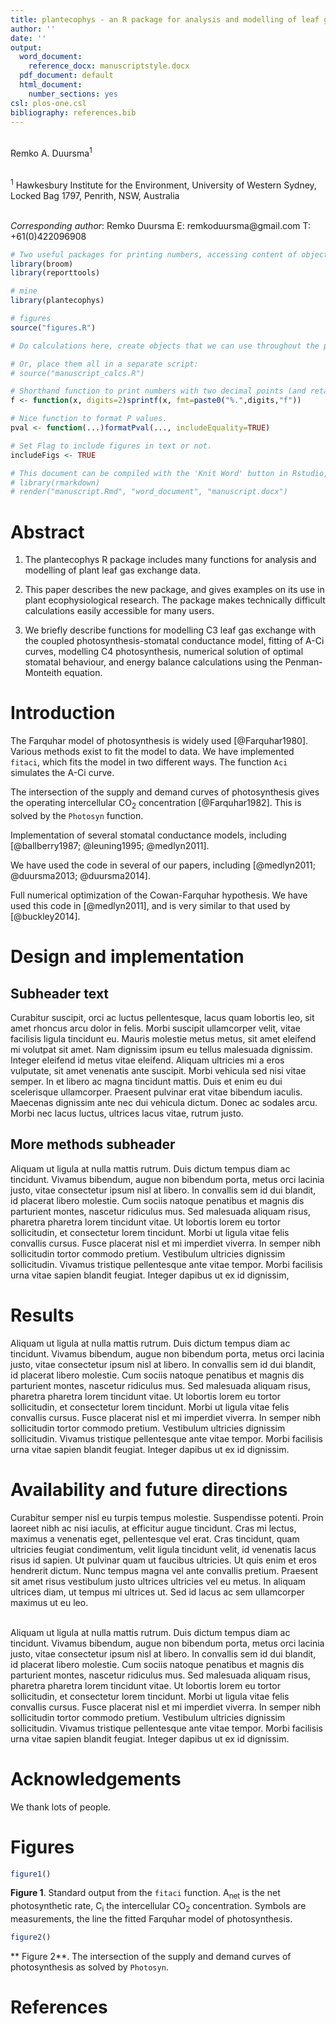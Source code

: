```yaml
---
title: plantecophys - an R package for analysis and modelling of leaf gas exchange data
author: ''
date: ''
output:
  word_document:
    reference_docx: manuscriptstyle.docx
  pdf_document: default
  html_document:
    number_sections: yes
csl: plos-one.csl
bibliography: references.bib
---
```


\
Remko A. Duursma^1^

\
^1^ Hawkesbury Institute for the Environment, University of Western Sydney, Locked Bag 1797, Penrith, NSW, Australia

\
*Corresponding author*: 
Remko Duursma
E: remkoduursma@gmail.com
T: +61(0)422096908

<!---
For Submission to PLOS one
e.g. http://journals.plos.org/plosone/article?id=10.1371/journal.pone.0061217
http://journals.plos.org/ploscollections/article?id=10.1371/journal.pcbi.1003929
http://journals.plos.org/ploscollections/article?id=10.1371/journal.pcbi.1003270
and see: http://journals.plos.org/plosone/s/submission-guidelines
(Methods, software, databases, and tools)
--->


```r
# Two useful packages for printing numbers, accessing content of objects.
library(broom)
library(reporttools)

# mine
library(plantecophys)

# figures
source("figures.R")

# Do calculations here, create objects that we can use throughout the paper.

# Or, place them all in a separate script:
# source("manuscript_calcs.R")

# Shorthand function to print numbers with two decimal points (and retain trailing zeroes)
f <- function(x, digits=2)sprintf(x, fmt=paste0("%.",digits,"f"))

# Nice function to format P values.
pval <- function(...)formatPval(..., includeEquality=TRUE)

# Set Flag to include figures in text or not.
includeFigs <- TRUE

# This document can be compiled with the 'Knit Word' button in Rstudio, or:
# library(rmarkdown)
# render("manuscript.Rmd", "word_document", "manuscript.docx")
```




# Abstract {.unnumbered}

1. The plantecophys R package includes many functions for analysis and modelling of plant leaf gas exchange data.

2. This paper describes the new package, and gives examples on its use in plant ecophysiological research. The package makes technically difficult calculations easily accessible for many users. 

3. We briefly describe functions for modelling C3 leaf gas exchange with the coupled photosynthesis-stomatal conductance model, fitting of A-Ci curves, modelling C4 photosynthesis, numerical solution of optimal stomatal behaviour, and energy balance calculations using the Penman-Monteith equation.




# Introduction

The Farquhar model of photosynthesis is widely used [@Farquhar1980]. Various methods exist to fit the model to data. We have implemented `fitaci`, which fits the model in two different ways. The function `Aci` simulates the A-Ci curve.

The intersection of the supply and demand curves of photosynthesis gives the operating intercellular CO~2~ concentration [@Farquhar1982]. This is solved by the `Photosyn` function. 

Implementation of several stomatal conductance models, including [@ballberry1987; @leuning1995; @medlyn2011].

We have used the code in several of our papers, including [@medlyn2011; @duursma2013; @duursma2014].

Full numerical optimization of the Cowan-Farquhar hypothesis. We have used this code in [@medlyn2011], and is very similar to that used by [@buckley2014].


# Design and implementation

## Subheader text
Curabitur suscipit, orci ac luctus pellentesque, lacus quam lobortis leo, sit amet rhoncus arcu dolor in felis. Morbi suscipit ullamcorper velit, vitae facilisis ligula tincidunt eu. Mauris molestie metus metus, sit amet eleifend mi volutpat sit amet. Nam dignissim ipsum eu tellus malesuada dignissim. Integer eleifend id metus vitae eleifend. Aliquam ultricies mi a eros vulputate, sit amet venenatis ante suscipit. Morbi vehicula sed nisi vitae semper. In et libero ac magna tincidunt mattis. Duis et enim eu dui scelerisque ullamcorper. Praesent pulvinar erat vitae bibendum iaculis. Maecenas dignissim ante nec dui vehicula dictum. Donec ac sodales arcu. Morbi nec lacus luctus, ultrices lacus vitae, rutrum justo.

## More methods subheader
Aliquam ut ligula at nulla mattis rutrum. Duis dictum tempus diam ac tincidunt. Vivamus bibendum, augue non bibendum porta, metus orci lacinia justo, vitae consectetur ipsum nisl at libero. In convallis sem id dui blandit, id placerat libero molestie. Cum sociis natoque penatibus et magnis dis parturient montes, nascetur ridiculus mus. Sed malesuada aliquam risus, pharetra pharetra lorem tincidunt vitae. Ut lobortis lorem eu tortor sollicitudin, et consectetur lorem tincidunt. Morbi ut ligula vitae felis convallis cursus. Fusce placerat nisl et mi imperdiet viverra. In semper nibh sollicitudin tortor commodo pretium. Vestibulum ultricies dignissim sollicitudin. Vivamus tristique pellentesque ante vitae tempor. Morbi facilisis urna vitae sapien blandit feugiat. Integer dapibus ut ex id dignissim,


# Results

Aliquam ut ligula at nulla mattis rutrum. Duis dictum tempus diam ac tincidunt. Vivamus bibendum, augue non bibendum porta, metus orci lacinia justo, vitae consectetur ipsum nisl at libero. In convallis sem id dui blandit, id placerat libero molestie. Cum sociis natoque penatibus et magnis dis parturient montes, nascetur ridiculus mus. Sed malesuada aliquam risus, pharetra pharetra lorem tincidunt vitae. Ut lobortis lorem eu tortor sollicitudin, et consectetur lorem tincidunt. Morbi ut ligula vitae felis convallis cursus. Fusce placerat nisl et mi imperdiet viverra. In semper nibh sollicitudin tortor commodo pretium. Vestibulum ultricies dignissim sollicitudin. Vivamus tristique pellentesque ante vitae tempor. Morbi facilisis urna vitae sapien blandit feugiat. Integer dapibus ut ex id dignissim.


# Availability and future directions


Curabitur semper nisl eu turpis tempus molestie. Suspendisse potenti. Proin laoreet nibh ac nisi iaculis, at efficitur augue tincidunt. Cras mi lectus, maximus a venenatis eget, pellentesque vel erat. Cras tincidunt, quam ultricies feugiat condimentum, velit ligula tincidunt velit, id venenatis lacus risus id sapien. Ut pulvinar quam ut faucibus ultricies. Ut quis enim et eros hendrerit dictum. Nunc tempus magna vel ante convallis pretium. Praesent sit amet risus vestibulum justo ultrices ultricies vel eu metus. In aliquam ultrices diam, ut tempus mi ultrices ut. Sed id lacus ac sem ullamcorper maximus ut eu leo.

\
Aliquam ut ligula at nulla mattis rutrum. Duis dictum tempus diam ac tincidunt. Vivamus bibendum, augue non bibendum porta, metus orci lacinia justo, vitae consectetur ipsum nisl at libero. In convallis sem id dui blandit, id placerat libero molestie. Cum sociis natoque penatibus et magnis dis parturient montes, nascetur ridiculus mus. Sed malesuada aliquam risus, pharetra pharetra lorem tincidunt vitae. Ut lobortis lorem eu tortor sollicitudin, et consectetur lorem tincidunt. Morbi ut ligula vitae felis convallis cursus. Fusce placerat nisl et mi imperdiet viverra. In semper nibh sollicitudin tortor commodo pretium. Vestibulum ultricies dignissim sollicitudin. Vivamus tristique pellentesque ante vitae tempor. Morbi facilisis urna vitae sapien blandit feugiat. Integer dapibus ut ex id dignissim.

# Acknowledgements {.unnumbered}
We thank lots of people.

# Figures {.unnumbered}


```r
figure1()
```

**Figure 1**. Standard output from the `fitaci` function. A~net~ is the net photosynthetic rate, C~i~ the intercellular CO~2~ concentration. Symbols are measurements, the line the fitted Farquhar model of photosynthesis.

```r
figure2()
```

** Figure 2**. The intersection of the supply and demand curves of photosynthesis as solved by `Photosyn`.


# References {.unnumbered}

